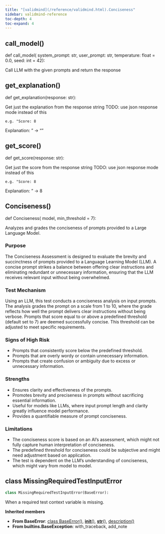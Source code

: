 ```yaml
---
title: "[validmind](/reference/validmind.html).Conciseness"
sidebar: validmind-reference
toc-depth: 4
toc-expand: 4
---
```


## call_model<span class='muted'>()</span>

<!-- function.qmd.jinja2 - function signature -->

::: {.signature}

<span class="signature">
<span class="kw">def</span> <span class="name">call_model</span>(
    <span class="param"><span class="n">system_prompt</span><span class="p">:</span> <span class="n">str</span></span>,    <span class="param"><span class="n">user_prompt</span><span class="p">:</span> <span class="n">str</span></span>,    <span class="param"><span class="n">temperature</span><span class="p">:</span> <span class="n">float</span> <span class="o">=</span> <span class="kc">0.0</span></span>,    <span class="param"><span class="n">seed</span><span class="p">:</span> <span class="n">int</span> <span class="o">=</span> <span class="kc">42</span></span>):</span>
</span>

:::

Call LLM with the given prompts and return the response

## get_explanation<span class='muted'>()</span>

<!-- function.qmd.jinja2 - function signature -->

::: {.signature}

<span class="signature">
<span class="kw">def</span> <span class="name">get_explanation</span>(<span class="param"><span class="n">response</span><span class="p">:</span> <span class="n">str</span></span>):</span>
</span>

:::

Get just the explanation from the response string TODO: use json response mode instead of this

```
e.g. "Score: 8
```

Explanation: <some-explanation>" -> "<some-explanation>"

## get_score<span class='muted'>()</span>

<!-- function.qmd.jinja2 - function signature -->

::: {.signature}

<span class="signature">
<span class="kw">def</span> <span class="name">get_score</span>(<span class="param"><span class="n">response</span><span class="p">:</span> <span class="n">str</span></span>):</span>
</span>

:::

Get just the score from the response string TODO: use json response mode instead of this

```
e.g. "Score: 8
```

Explanation: <some-explanation>" -> 8

## Conciseness[()]{.muted}

<!-- function.qmd.jinja2 - function signature -->

::: {.signature}

<span class="signature">
<span class="kw">def</span> <span class="name">Conciseness</span>(
    <span class="param"><span class="n">model</span></span>,    <span class="param"><span class="n">min_threshold</span> <span class="o">=</span> <span class="kc">7</span></span>):</span>
</span>

:::

Analyzes and grades the conciseness of prompts provided to a Large Language Model.

### Purpose

The Conciseness Assessment is designed to evaluate the brevity and succinctness of prompts provided to a Language Learning Model (LLM). A concise prompt strikes a balance between offering clear instructions and eliminating redundant or unnecessary information, ensuring that the LLM receives relevant input without being overwhelmed.

### Test Mechanism

Using an LLM, this test conducts a conciseness analysis on input prompts. The analysis grades the prompt on a scale from 1 to 10, where the grade reflects how well the prompt delivers clear instructions without being verbose. Prompts that score equal to or above a predefined threshold (default set to 7) are deemed successfully concise. This threshold can be adjusted to meet specific requirements.

### Signs of High Risk

- Prompts that consistently score below the predefined threshold.
- Prompts that are overly wordy or contain unnecessary information.
- Prompts that create confusion or ambiguity due to excess or unnecessary information.

### Strengths

- Ensures clarity and effectiveness of the prompts.
- Promotes brevity and preciseness in prompts without sacrificing essential information.
- Useful for models like LLMs, where input prompt length and clarity greatly influence model performance.
- Provides a quantifiable measure of prompt conciseness.

### Limitations

- The conciseness score is based on an AI's assessment, which might not fully capture human interpretation of conciseness.
- The predefined threshold for conciseness could be subjective and might need adjustment based on application.
- The test is dependent on the LLM’s understanding of conciseness, which might vary from model to model.

## [class]{.muted} MissingRequiredTestInputError

<!-- class.qmd.jinja2 - class definition -->

```python
class MissingRequiredTestInputError(BaseError):
```

When a required test context variable is missing.

**Inherited members**

- **From BaseError**: [class BaseError[()]{.muted}](#class-baseerror), [__init__[()]{.muted}](#__init__), [__str__[()]{.muted}](#__str__), [description[()]{.muted}](#description)
- **From builtins.BaseException**: with_traceback, add_note
